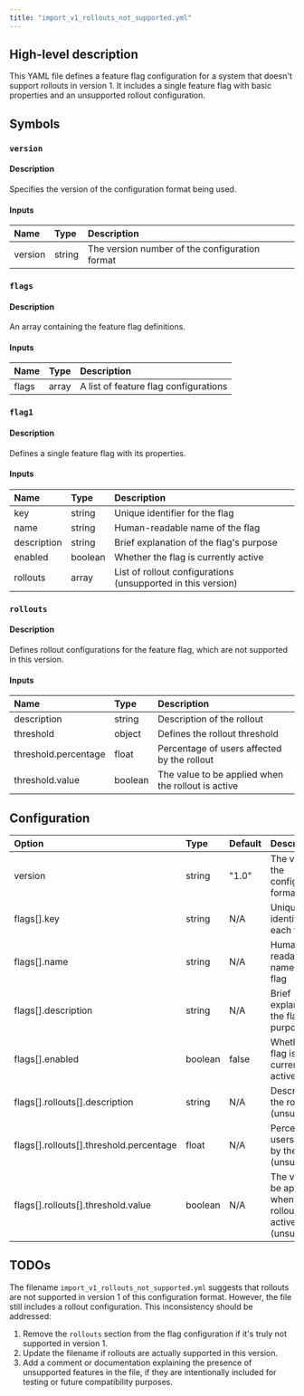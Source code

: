 ```yaml
---
title: "import_v1_rollouts_not_supported.yml"
---
```


## High-level description
This YAML file defines a feature flag configuration for a system that doesn't support rollouts in version 1. It includes a single feature flag with basic properties and an unsupported rollout configuration.

## Symbols

### `version`
#### Description
Specifies the version of the configuration format being used.

#### Inputs
| Name | Type | Description |
|:-----|:-----|:------------|
| version | string | The version number of the configuration format |

### `flags`
#### Description
An array containing the feature flag definitions.

#### Inputs
| Name | Type | Description |
|:-----|:-----|:------------|
| flags | array | A list of feature flag configurations |

### `flag1`
#### Description
Defines a single feature flag with its properties.

#### Inputs
| Name | Type | Description |
|:-----|:-----|:------------|
| key | string | Unique identifier for the flag |
| name | string | Human-readable name of the flag |
| description | string | Brief explanation of the flag's purpose |
| enabled | boolean | Whether the flag is currently active |
| rollouts | array | List of rollout configurations (unsupported in this version) |

### `rollouts`
#### Description
Defines rollout configurations for the feature flag, which are not supported in this version.

#### Inputs
| Name | Type | Description |
|:-----|:-----|:------------|
| description | string | Description of the rollout |
| threshold | object | Defines the rollout threshold |
| threshold.percentage | float | Percentage of users affected by the rollout |
| threshold.value | boolean | The value to be applied when the rollout is active |

## Configuration
| Option | Type | Default | Description |
|:-------|:-----|:--------|:------------|
| version | string | "1.0" | The version of the configuration format |
| flags[].key | string | N/A | Unique identifier for each flag |
| flags[].name | string | N/A | Human-readable name of the flag |
| flags[].description | string | N/A | Brief explanation of the flag's purpose |
| flags[].enabled | boolean | false | Whether the flag is currently active |
| flags[].rollouts[].description | string | N/A | Description of the rollout (unsupported) |
| flags[].rollouts[].threshold.percentage | float | N/A | Percentage of users affected by the rollout (unsupported) |
| flags[].rollouts[].threshold.value | boolean | N/A | The value to be applied when the rollout is active (unsupported) |

## TODOs
The filename `import_v1_rollouts_not_supported.yml` suggests that rollouts are not supported in version 1 of this configuration format. However, the file still includes a rollout configuration. This inconsistency should be addressed:

1. Remove the `rollouts` section from the flag configuration if it's truly not supported in version 1.
2. Update the filename if rollouts are actually supported in this version.
3. Add a comment or documentation explaining the presence of unsupported features in the file, if they are intentionally included for testing or future compatibility purposes.